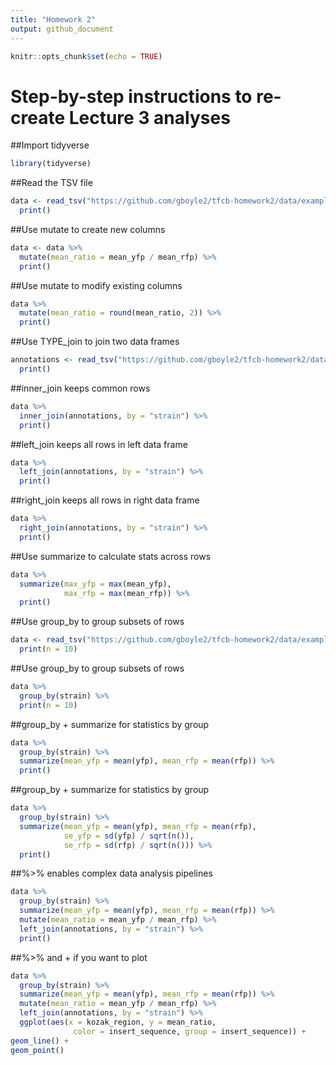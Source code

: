 ---
title: "Homework 2"
output: github_document
---

```{r setup, include=FALSE}
knitr::opts_chunk$set(echo = TRUE)
```

# Step-by-step instructions to re-create Lecture 3 analyses

##Import tidyverse


```{r}
library(tidyverse)
```



##Read the TSV file


```{r}
data <- read_tsv("https://github.com/gboyle2/tfcb-homework2/data/example_dataset_2.tsv") %>% 
  print()
```


##Use mutate to create new columns

```{r}
data <- data %>% 
  mutate(mean_ratio = mean_yfp / mean_rfp) %>% 
  print()
```


  

##Use mutate to modify existing columns
  

```{r}
data %>% 
  mutate(mean_ratio = round(mean_ratio, 2)) %>% 
  print()
```


##Use TYPE_join to join two data frames

```{r}
annotations <- read_tsv("https://github.com/gboyle2/tfcb-homework2/data/example_dataset_3.tsv") %>% 
  print()
```


##inner_join keeps common rows

```{r}
data %>%
  inner_join(annotations, by = "strain") %>%
  print()
```


##left_join keeps all rows in left data frame

```{r}
data %>%
  left_join(annotations, by = "strain") %>%
  print()
```


##right_join keeps all rows in right data frame

```{r}
data %>%
  right_join(annotations, by = "strain") %>%
  print()
```


##Use summarize to calculate stats across rows

```{r}
data %>%
  summarize(max_yfp = max(mean_yfp),
            max_rfp = max(mean_rfp)) %>%
  print()
```


##Use group_by to group subsets of rows

```{r}
data <- read_tsv("https://github.com/gboyle2/tfcb-homework2/data/example_dataset_4.tsv") %>%
  print(n = 10)
```


##Use group_by to group subsets of rows 

```{r}
data %>%
  group_by(strain) %>%
  print(n = 10)
```


##group_by + summarize for statistics by group

```{r}
data %>%
  group_by(strain) %>%
  summarize(mean_yfp = mean(yfp), mean_rfp = mean(rfp)) %>%
  print()
```


##group_by + summarize for statistics by group
```{r}
data %>%
  group_by(strain) %>%
  summarize(mean_yfp = mean(yfp), mean_rfp = mean(rfp),
            se_yfp = sd(yfp) / sqrt(n()),
            se_rfp = sd(rfp) / sqrt(n())) %>%
  print()
```


##%>% enables complex data analysis pipelines

```{r}
data %>%
  group_by(strain) %>%
  summarize(mean_yfp = mean(yfp), mean_rfp = mean(rfp)) %>%
  mutate(mean_ratio = mean_yfp / mean_rfp) %>%
  left_join(annotations, by = "strain") %>%
  print()
```

##%>% and + if you want to plot

```{r}
data %>%
  group_by(strain) %>%
  summarize(mean_yfp = mean(yfp), mean_rfp = mean(rfp)) %>%
  mutate(mean_ratio = mean_yfp / mean_rfp) %>%
  left_join(annotations, by = "strain") %>%
  ggplot(aes(x = kozak_region, y = mean_ratio,
              color = insert_sequence, group = insert_sequence)) +
geom_line() +
geom_point()
```

